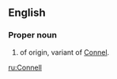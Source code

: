 ==English==

===Proper noun===
{{en-proper noun}}

# {{surname|from=Irish|dot=}} of {{etyl|ga}} origin, variant of [[Connel]].

[[ru:Connell]]